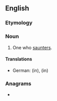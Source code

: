==English==

===Etymology===
{{suffix|en|saunter|er}}

===Noun===
{{en-noun}}

# One who [[saunter]]s.

====Translations====
{{trans-top|one who saunters}}
* German: {{t|de|Müßiggänger}} (in), {{t|de|Pflastertreter}} (in)
{{trans-mid}}
{{trans-bottom}}

===Anagrams===
* {{anagrams|en|a=aeenrrstu|renatures}}